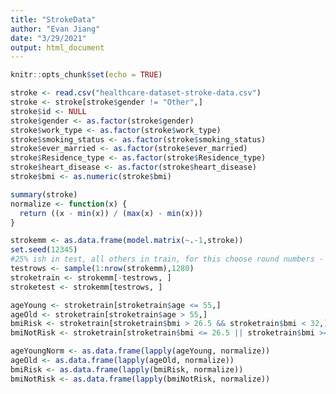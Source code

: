 ```yaml
---
title: "StrokeData"
author: "Evan Jiang"
date: "3/29/2021"
output: html_document
---
```


```r
knitr::opts_chunk$set(echo = TRUE)
```


```r
stroke <- read.csv("healthcare-dataset-stroke-data.csv")
stroke <- stroke[stroke$gender != "Other",]
stroke$id <- NULL
stroke$gender <- as.factor(stroke$gender)
stroke$work_type <- as.factor(stroke$work_type)
stroke$smoking_status <- as.factor(stroke$smoking_status)
stroke$ever_married <- as.factor(stroke$ever_married)
stroke$Residence_type <- as.factor(stroke$Residence_type)
stroke$heart_disease <- as.factor(stroke$heart_disease)
stroke$bmi <- as.numeric(stroke$bmi)

summary(stroke)
normalize <- function(x) {
  return ((x - min(x)) / (max(x) - min(x)))
}

strokemm <- as.data.frame(model.matrix(~.-1,stroke))
set.seed(12345)
#25% ish in test, all others in train, for this choose round numbers - 1280 random in test, others in train
testrows <- sample(1:nrow(strokemm),1280)
stroketrain <- strokemm[-testrows, ]
stroketest <- strokemm[testrows, ]

ageYoung <- stroketrain[stroketrain$age <= 55,]
ageOld <- stroketrain[stroketrain$age > 55,]
bmiRisk <- stroketrain[stroketrain$bmi > 26.5 && stroketrain$bmi < 32,]
bmiNotRisk <- stroketrain[stroketrain$bmi <= 26.5 || stroketrain$bmi >= 32,]

ageYoungNorm <- as.data.frame(lapply(ageYoung, normalize))
ageOld <- as.data.frame(lapply(ageOld, normalize))
bmiRisk <- as.data.frame(lapply(bmiRisk, normalize))
bmiNotRisk <- as.data.frame(lapply(bmiNotRisk, normalize))

```

